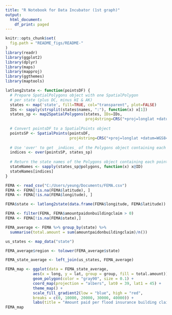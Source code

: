 ```yaml
---
title: "R Notebook for Data Incubator (1st graph)"
output:
  html_document:
    df_print: paged
---
```


```r
knitr::opts_chunk$set(
  fig.path = "README_figs/README-"
)
library(readr)
library(ggplot2)
library(dplyr)
library(maps)
library(mapproj)
library(ggthemes)
library(maptools)

latlong2state <- function(pointsDF) {
  # Prepare SpatialPolygons object with one SpatialPolygon
  # per state (plus DC, minus HI & AK)
  states <- map('state', fill=TRUE, col="transparent", plot=FALSE)
  IDs <- sapply(strsplit(states$names, ":"), function(x) x[1])
  states_sp <- map2SpatialPolygons(states, IDs=IDs,
                                   proj4string=CRS("+proj=longlat +datum=WGS84"))
  
  # Convert pointsDF to a SpatialPoints object 
  pointsSP <- SpatialPoints(pointsDF, 
                            proj4string=CRS("+proj=longlat +datum=WGS84"))
  
  # Use 'over' to get _indices_ of the Polygons object containing each point 
  indices <- over(pointsSP, states_sp)
  
  # Return the state names of the Polygons object containing each point
  stateNames <- sapply(states_sp@polygons, function(x) x@ID)
  stateNames[indices]
}

FEMA <- read_csv("C:/Users/yeung/Documents/FEMA.csv")
FEMA <- FEMA[!is.na(FEMA$latitude), ]
FEMA <- FEMA[!is.na(FEMA$longitude), ]

FEMA$state <- latlong2state(data.frame(FEMA$longitude, FEMA$latitude))

FEMA <- filter(FEMA, FEMA$amountpaidonbuildingclaim > 0)
FEMA <- FEMA[!is.na(FEMA$state),]

FEMA_average <- FEMA %>% group_by(state) %>% 
  summarise(total.amount = sum(amountpaidonbuildingclaim)/n())

us_states <- map_data("state")

FEMA_average$region <- tolower(FEMA_average$state)

FEMA_state_average <- left_join(us_states, FEMA_average)

FEMA_map <- ggplot(data = FEMA_state_average,
            aes(x = long, y = lat, group = group, fill = total.amount)) +
            geom_polygon(color = "gray90", size = 0.1) +
            coord_map(projection = "albers", lat0 = 39, lat1 = 45) +
            theme_map() +
            scale_fill_gradient2(low = "blue", high = "red",
            breaks = c(0, 10000, 20000, 30000, 40000)) +
            labs(title = "Amount paid per flood insurance building claim (1973-2019)", fill = "USD$")
FEMA_map
```